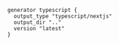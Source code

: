 ```baml title="baml_src/generators.baml"
generator typescript {
  output_type "typescript/nextjs"
  output_dir ".."
  version "latest"
}
```
